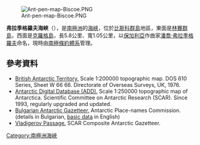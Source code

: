 [[Image:Ant-pen-map-Biscoe.PNG|thumb]]

{{coord|66|16|57|S|66|53|50|W|display=title}}

'''弗拉季格羅夫海峽'''（{{lang-bg|Владигеров проток}}），是[[南極洲|南極洲]]的[[海峽|海峽]]，位於[[比斯科群島|比斯科群島]]地區，東面是[[林賽群島|林賽群島]]，西面是[[克羅格島|克羅格島]]，長5.8公里、寬1.05公里，以[[保加利亞|保加利亞]]作曲家[[潘喬·弗拉季格羅夫|潘喬·弗拉季格羅夫]]命名，現時由[[南極條約體系|南極條約體系]]管理。

==參考資料==
* [https://data.aad.gov.au/aadc/mapcat/display_map.cfm?map_id=3162 British Antarctic Territory.] {{Wayback|url=https://data.aad.gov.au/aadc/mapcat/display_map.cfm?map_id=3162 |date=20131113090724 }}  Scale 1:200000 topographic map.  DOS 610 Series, Sheet W 66 66.  Directorate of Overseas Surveys, UK, 1976.
* [http://www.add.scar.org Antarctic Digital Database (ADD).] {{Wayback|url=http://www.add.scar.org/ |date=20170305000653 }} Scale 1:250000 topographic map of Antarctica. Scientific Committee on Antarctic Research (SCAR). Since 1993, regularly upgraded and updated.
* [http://apcbg.org/gazet-bg.doc Bulgarian Antarctic Gazetteer.] {{Wayback|url=http://apcbg.org/gazet-bg.doc |date=20131012104624 }} Antarctic Place-names Commission. (details in Bulgarian, [http://apcbg.org/gazet.htm basic data] {{Wayback|url=http://apcbg.org/gazet.htm |date=20160304071225 }} in English)
* [https://data.aad.gov.au/aadc/gaz/scar/display_name.cfm?gaz_id=137776 Vladigerov Passage.] {{Wayback|url=https://data.aad.gov.au/aadc/gaz/scar/display_name.cfm?gaz_id=137776 |date=20170406021504 }} SCAR Composite Antarctic Gazetteer.

{{DEFAULTSORT:Vladigerov Passage}}
[[Category:南極洲海峽|Category:南極洲海峽]]


{{Biscoes-geo-stub}}